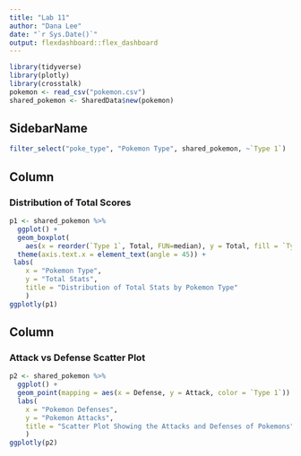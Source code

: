 ```yaml
---
title: "Lab 11"
author: "Dana Lee"
date: "`r Sys.Date()`"
output: flexdashboard::flex_dashboard
---
```


```r
library(tidyverse)
library(plotly)
library(crosstalk)
pokemon <- read_csv("pokemon.csv")
shared_pokemon <- SharedData$new(pokemon)
```

SidebarName {.sidebar}
----------------------
```r
filter_select("poke_type", "Pokemon Type", shared_pokemon, ~`Type 1`)
```

Column
-------------------------------------

### Distribution of Total Scores

```r
p1 <- shared_pokemon %>%
  ggplot() +
  geom_boxplot(
    aes(x = reorder(`Type 1`, Total, FUN=median), y = Total, fill = `Type 1`)) +
  theme(axis.text.x = element_text(angle = 45)) +
 labs(
    x = "Pokemon Type",
    y = "Total Stats",
    title = "Distribution of Total Stats by Pokemon Type"
    )
ggplotly(p1)
```

Column
-------------------------------------

### Attack vs Defense Scatter Plot

```r
p2 <- shared_pokemon %>%
  ggplot() + 
  geom_point(mapping = aes(x = Defense, y = Attack, color = `Type 1`)) +
  labs(
    x = "Pokemon Defenses",
    y = "Pokemon Attacks",
    title = "Scatter Plot Showing the Attacks and Defenses of Pokemons"
    )
ggplotly(p2)
```